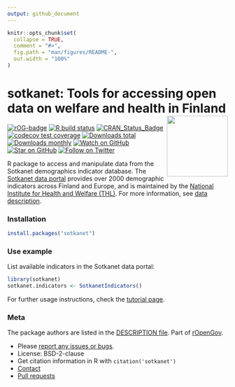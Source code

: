```yaml
---
output: github_document
---
```


<!-- README.md is generated from README.Rmd. Please edit that file -->

```r
knitr::opts_chunk$set(
  collapse = TRUE,
  comment = "#>",
  fig.path = "man/figures/README-",
  out.width = "100%"
)
```

# sotkanet: Tools for accessing open data on welfare and health in Finland <a href="https://ropengov.github.io/sotkanet/"><img src="man/figures/logo.png" align="right" height="139"/></a>

<!-- badges: start -->
[![rOG-badge](https://ropengov.github.io/rogtemplate/reference/figures/ropengov-badge.svg)](http://ropengov.org/)
[![R build status](https://github.com/rOpenGov/sotkanet/workflows/R-CMD-check/badge.svg)](https://github.com/rOpenGov/sotkanet/actions)
[![CRAN_Status_Badge](http://www.r-pkg.org/badges/version/sotkanet)](https://cran.r-project.org/package=sotkanet)
[![codecov test coverage](https://codecov.io/github/rOpenGov/sotkanet/coverage.svg?branch=master)](https://codecov.io/github/rOpenGov/sotkanet?branch=master)
[![Downloads total](http://cranlogs.r-pkg.org/badges/grand-total/sotkanet)](https://cran.r-project.org/package=sotkanet)
[![Downloads monthly](https://cranlogs.r-pkg.org/badges/sotkanet)](https://www.r-pkg.org/pkg/sotkanet)
[![Watch on GitHub][github-watch-badge]][github-watch]
[![Star on GitHub][github-star-badge]][github-star]
[![Follow on Twitter](https://img.shields.io/twitter/follow/ropengov.svg?style=social)](https://twitter.com/intent/follow?screen_name=ropengov)
<!-- badges: end -->

R package to access and manipulate data from the Sotkanet demographics indicator database. The [Sotkanet data portal] provides over 2000 demographic indicators across Finland and Europe, and is maintained by the [National Institute for Health and Welfare (THL)]. For more information, see [data description].

### Installation

```r
install.packages("sotkanet")
```

### Use example

List available indicators in the Sotkanet data portal:

```r
library(sotkanet) 
sotkanet.indicators <- SotkanetIndicators()
```

For further usage instructions, check the [tutorial page](http://ropengov.github.io/sotkanet/articles/tutorial.html). 

### Meta

The package authors are listed in the [DESCRIPTION file](DESCRIPTION). Part of [rOpenGov](http://ropengov.org/).

* Please [report any issues or bugs](https://github.com/ropengov/sotkanet/issues).
* License: BSD-2-clause
* Get citation information in R with `citation('sotkanet')`
* [Contact](http://ropengov.org/community/)
* [Pull requests](https://github.com/ropengov/sotkanet/)

[Sotkanet data portal]: https://sotkanet.fi/sotkanet/fi/index
[National Institute for Health and Welfare (THL)]: https://thl.fi/fi/
[data description]: https://sotkanet.fi/sotkanet/en/data
[github-watch-badge]: https://img.shields.io/github/watchers/ropengov/sotkanet.svg?style=social
[github-watch]: https://github.com/ropengov/sotkanet/watchers
[github-star-badge]: https://img.shields.io/github/stars/ropengov/sotkanet.svg?style=social
[github-star]: https://github.com/ropengov/sotkanet/stargazers